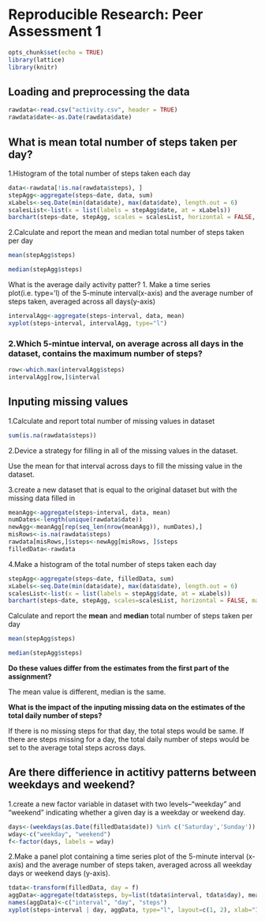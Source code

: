 
Reproducible Research: Peer Assessment 1
==============================================
```r
opts_chunk$set(echo = TRUE)
library(lattice)
library(knitr)
```
## Loading and preprocessing the data
```r
rawdata<-read.csv("activity.csv", header = TRUE)
rawdata$date<-as.Date(rawdata$date)
```
## What is mean total number of steps taken per day?

1.Histogram of the total number of steps taken each day

```r
data<-rawdata[!is.na(rawdata$steps), ]  
stepAgg<-aggregate(steps~date, data, sum)
xLabels<-seq.Date(min(data$date), max(data$date), length.out = 6)
scalesList<-list(x = list(labels = stepAgg$date, at = xLabels))
barchart(steps~date, stepAgg, scales = scalesList, horizontal = FALSE, main="Total steps each day", xlab = "date")
```

2.Calculate and report the mean and median total number of steps taken per day
```r
mean(stepAgg$steps)

median(stepAgg$steps)
```

What is the average daily activity patter?
1. Make a time series plot(i.e. type='l) of the 5-minute interval(x-axis) and the average number of steps taken, averaged across all days(y-axis)
```r
intervalAgg<-aggregate(steps~interval, data, mean)
xyplot(steps~interval, intervalAgg, type="l")
```

### 2.Which 5-mintue interval, on average across all days in the dataset, contains the maximum number of steps?
```r
row<-which.max(intervalAgg$steps)
intervalAgg[row,]$interval
```

## Inputing missing values
1.Calculate and report total number of missing values in dataset
```r
sum(is.na(rawdata$steps))
```

2.Device a strategy for filling in all of the missing values in the dataset.

Use the mean for that interval across days to fill the missing value in the dataset.

3.create a new dataset that is equal to the original dataset but with the missing data filled in

```r
meanAgg<-aggregate(steps~interval, data, mean)
numDates<-length(unique(rawdata$date))
newAgg<-meanAgg[rep(seq_len(nrow(meanAgg)), numDates),]
misRows<-is.na(rawdata$steps)
rawdata[misRows,]$steps<-newAgg[misRows, ]$steps
filledData<-rawdata
```

4.Make a histogram of the total number of steps taken each day
```r
stepAgg<-aggregate(steps~date, filledData, sum)
xLabels<-seq.Date(min(data$date), max(data$date), length.out = 6)
scalesList<-list(x = list(labels = stepAgg$date, at = xLabels))
barchart(steps~date, stepAgg, scales=scalesList, horizontal = FALSE, main="total steps each day", xlab="date")
```

Calculate and report the **mean** and **median** total number of steps taken per day
```r
mean(stepAgg$steps)

median(stepAgg$steps)
```

**Do these values differ from the estimates from the first part of the assignment?**

The mean value is different, median is the same.

**What is the impact of the inputing missing data on the estimates of the total daily number of steps?**

If there is no missing steps for that day, the total steps would be same. If there are steps missing for a day, the total daily number of steps would be set to the average total steps
across days.


## Are there differience in actitivy patterns between weekdays and weekend?

1.create a new factor variable in dataset with two levels--"weekday" and "weekend" indicating whether a given day is a weekday or weekend day.
```r
days<-(weekdays(as.Date(filledData$date)) %in% c('Saturday','Sunday'))
wday<-c("weekday", "weekend")
f<-factor(days, labels = wday)
```

2.Make a panel plot containing a time series plot of the 5-minute interval (x-axis) and the average number of steps taken, averaged across all weekday days or weekend days (y-axis).
```r
tdata<-transform(filledData, day = f)
aggData<-aggregate(tdata$steps, by=list(tdata$interval, tdata$day), mean)
names(aggData)<-c("interval", "day", "steps")
xyplot(steps~interval | day, aggData, type="l", layout=c(1, 2), xlab="Interval", ylab="Number of steps")
```
